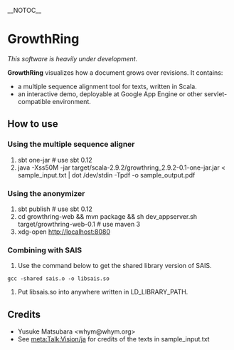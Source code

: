 __NOTOC__
= GrowthRing =
''This software is heavily under development.''

'''GrowthRing''' visualizes how a document grows over revisions.
It contains:
* a multiple sequence alignment tool for texts, written in Scala.
* an interactive demo, deployable at Google App Engine or other servlet-compatible environment.

== How to use ==

=== Using the multiple sequence aligner ===
# sbt one-jar # use sbt 0.12
# java -Xss50M -jar target/scala-2.9.2/growthring_2.9.2-0.1-one-jar.jar < sample_input.txt | dot /dev/stdin -Tpdf -o sample_output.pdf

=== Using the anonymizer ===
# sbt publish # use sbt 0.12
# cd growthring-web && mvn package && sh dev_appserver.sh target/growthring-web-0.1 # use maven 3
# xdg-open http://localhost:8080

=== Combining with SAIS ===
# Use the command below to get the shared library version of SAIS.
 gcc -shared sais.o -o libsais.so 
# Put libsais.so into anywhere written in LD_LIBRARY_PATH.

== Credits ==
* Yusuke Matsubara <nowiki><whym@whym.org></nowiki>
* See [http://meta.wikimedia.org/wiki/Talk:Vision/ja meta:Talk:Vision/ja] for credits of the texts in sample_input.txt
